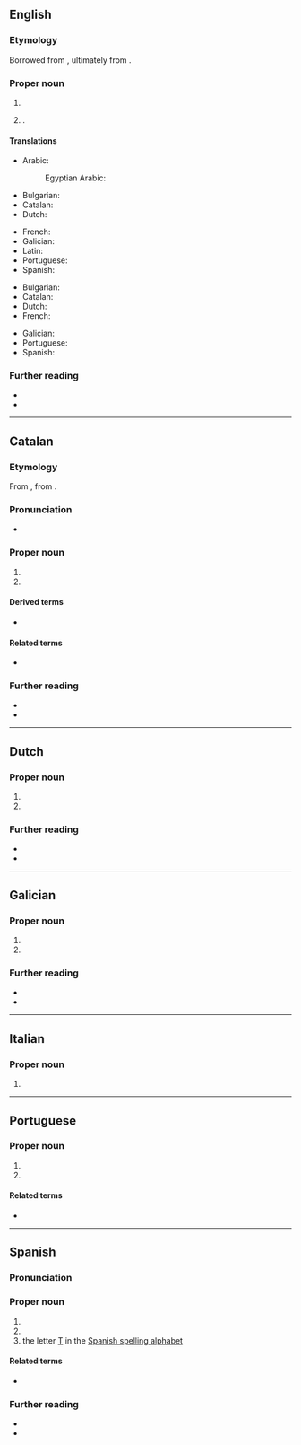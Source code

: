 ==English==

===Etymology===
Borrowed from {{bor|en|ca|Tarragona}}, ultimately from {{der|ca|la|Tarracō}}.

===Proper noun===
{{en-proper noun}}

# {{place|en|city/and/port|acomm/Catalonia|c/Spain}}
# {{place|en|province|r/Catalonia|c/Spain}}.

====Translations====
{{trans-top|city and port}}
* Arabic: {{t|ar|طَرْكُونَة|f}}
*: Egyptian Arabic: {{t|arz|تارجونا|f|tr=targona|sc=Arab}}
* Bulgarian: {{t|bg|Тарагона}}
* Catalan: {{t+|ca|Tarragona|f}}
* Dutch: {{t|nl|Tarragona}}
{{trans-mid}}
* French: {{t+|fr|Tarragone|f}}
* Galician: {{t+|gl|Tarragona|f}}
* Latin: {{t|la|Tarracō|f}}
* Portuguese: {{t|pt|Tarragona|f}}
* Spanish: {{t+|es|Tarragona|f}}
{{trans-bottom}}

{{trans-top|province of Catalonia}}
* Bulgarian: {{t|bg|Тарагона}}
* Catalan: {{t+|ca|Tarragona|f}}
* Dutch: {{t|nl|Tarragona}}
* French: {{t+|fr|Tarragone|f}}
{{trans-mid}}
* Galician: {{t+|gl|Tarragona|f}}
* Portuguese: {{t|pt|Tarragona|f}}
* Spanish: {{t+|es|Tarragona|f}}
{{trans-bottom}}

===Further reading===
* {{pedia}}
* {{pedia|Province of Tarragona}}

----

==Catalan==

===Etymology===
From {{inh|ca|VL.|Tarracōna}}, from {{der|ca|la|Tarracō}}.

===Pronunciation===
* {{ca-IPA|ó}}

===Proper noun===
{{ca-proper noun|f}}

# {{place|ca|province|autonomous community/Catalonia|c/Spain|t=Tarragona}}
# {{place|ca|city|province/Tarragona|autonomous community/Catalonia|c/Spain|t=Tarragona}}

====Derived terms====
* {{l|ca|tarragoní}}

====Related terms====
* {{l|ca|Tàrraco}}

===Further reading===
* {{pedia|lang=ca}}
* {{pedia|lang=ca|Província de Tarragona}}

----

==Dutch==

===Proper noun===
{{nl-proper noun|n}}

# {{place|nl|province|autonomous community/Catalonia|c/Spain|t=Tarragona}}
# {{place|nl|city|province/Tarragona|autonomous community/Catalonia|c/Spain|t=Tarragona}}

===Further reading===
* {{pedia|lang=nl|Tarragona (stad)}}
* {{pedia|lang=nl|Tarragona (provincie)}}

----

==Galician==

===Proper noun===
{{gl-proper noun|f}}

# {{place|gl|province|autonomous community/Catalonia|c/Spain|t=Tarragona}}
# {{place|gl|city|province/Tarragona|autonomous community/Catalonia|c/Spain|t=Tarragona}}

===Further reading===
* {{pedia|lang=gl}}
* {{pedia|lang=gl|Provincia de Tarragona}}

----

==Italian==
{{wikipedia|lang=it}}

===Proper noun===
{{it-proper noun|f}}

# {{place|it|city|province/Tarragona|autonomous community/Catalonia|c/Spain|t=Tarragona}}

----

==Portuguese==

===Proper noun===
{{pt-proper noun|f}}

# {{place|pt|province|autonomous community/Catalonia|c/Spain|t1=Tarragona}}
# {{place|pt|city/provincial capital|p/Tarragona|c/Spain|t1=Tarragona}}

====Related terms====
* {{l|pt|Tárraco}}

----

==Spanish==

===Pronunciation===
{{es-IPA}}

===Proper noun===
{{es-proper noun|f}}

# {{place|es|province|autonomous community/en:Catalonia|country/Spain|capital=en:Tarragona|t1=Tarragona}}
# {{place|es|city|province/en:Tarragona|country/Spain|t1=Tarragona}}
# the letter [[T]] in the [[Appendix:Spanish spelling alphabet|Spanish spelling alphabet]]

====Related terms====
* {{l|es|tarraconense}}

===Further reading===
* {{pedia|lang=es}}
* {{pedia|lang=es|Provincia de Tarragona}}